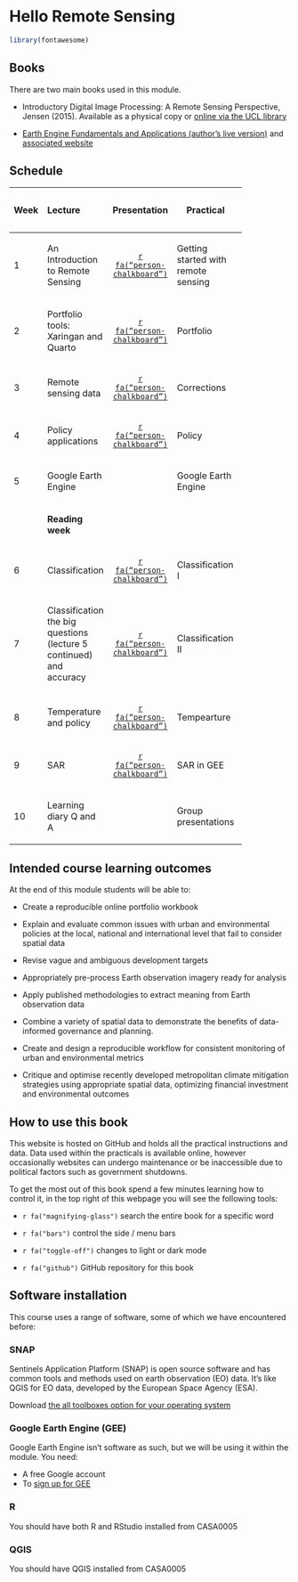 # Hello Remote Sensing {.unnumbered}

```r
library(fontawesome)
```

## Books

There are two main books used in this module.

-   Introductory Digital Image Processing: A Remote Sensing Perspective, Jensen (2015). Available as a physical copy or [online via the UCL library](https://read.kortext.com/reader/pdf/1872407/Cover)

-   [Earth Engine Fundamentals and Applications (author's live version)](https://docs.google.com/document/d/1dLSaGXlAnI0jK6LAB6F-gQLBA30NTT0pz1tovHfOmvI/edit) and [associated website](https://www.eefabook.org/go-to-the-book.html)

## Schedule

<table style="width:83%;">
<colgroup>
<col style="width: 16%" />
<col style="width: 16%" />
<col style="width: 16%" />
<col style="width: 16%" />
<col style="width: 16%" />
</colgroup>
<thead>
<tr class="header">
<th><p>Week</p></th>
<th style="text-align: left;"><p>Lecture</p></th>
<th style="text-align: center;"><p>Presentation</p></th>
<th><p>Practical</p></th>
<th style="text-align: center;"><p>Practical material</p></th>
</tr>
</thead>
<tbody>
<tr class="odd">
<td><p>1</p></td>
<td style="text-align: left;"><p>An Introduction to Remote Sensing</p></td>
<td style="text-align: center;"><p><a href="https://andrewmaclachlan.github.io/CASA0023-lecture-1/#1"><code>r fa("person-chalkboard")</code></a></p></td>
<td><p>Getting started with remote sensing</p></td>
<td style="text-align: center;"><p><a href="https://andrewmaclachlan.github.io/CASA0023/intro.html"><code>r fa("code")</code></a></p></td>
</tr>
<tr class="even">
<td><p>2</p></td>
<td style="text-align: left;"><p>Portfolio tools: Xaringan and Quarto</p></td>
<td style="text-align: center;"><p><a href="https://andrewmaclachlan.github.io/CASA0023-lecture-2/#1"><code>r fa("person-chalkboard")</code></a></p></td>
<td><p>Portfolio</p></td>
<td style="text-align: center;"><p><a href="https://andrewmaclachlan.github.io/CASA0023/2_portfolio.html"><code>r fa("code")</code></a></p></td>
</tr>
<tr class="odd">
<td><p>3</p></td>
<td style="text-align: left;"><p>Remote sensing data</p></td>
<td style="text-align: center;"><p><a href="https://andrewmaclachlan.github.io/CASA0023-lecture-3/#1"><code>r fa("person-chalkboard")</code></a></p></td>
<td><p>Corrections</p></td>
<td style="text-align: center;"><p><a href="https://andrewmaclachlan.github.io/CASA0023/3_corrections.html"><code>r fa("code")</code></a></p></td>
</tr>
<tr class="even">
<td><p>4</p></td>
<td style="text-align: left;"><p>Policy applications</p></td>
<td style="text-align: center;"><p><a href="https://andrewmaclachlan.github.io/CASA0023-lecture-4/#1"><code>r fa("person-chalkboard")</code></a></p></td>
<td><p>Policy</p></td>
<td style="text-align: center;"><p><a href="https://andrewmaclachlan.github.io/CASA0023/4_policy.html"><code>r fa("code")</code></a></p></td>
</tr>
<tr class="odd">
<td><p>5</p></td>
<td style="text-align: left;"><p>Google Earth Engine</p></td>
<td style="text-align: center;"></td>
<td><p>Google Earth Engine</p></td>
<td style="text-align: center;"><p><a href="https://andrewmaclachlan.github.io/CASA0023/5_GEE_I.html"><code>r fa("code")</code></a></p></td>
</tr>
<tr class="even">
<td></td>
<td style="text-align: left;"><p><strong>Reading week</strong></p></td>
<td style="text-align: center;"></td>
<td></td>
<td style="text-align: center;"></td>
</tr>
<tr class="odd">
<td><p>6</p></td>
<td style="text-align: left;"><p>Classification</p></td>
<td style="text-align: center;"><p><a href="https://andrewmaclachlan.github.io/CASA0023-lecture-5/#1"><code>r fa("person-chalkboard")</code></a></p></td>
<td><p>Classification I</p></td>
<td style="text-align: center;"><p><a href="https://andrewmaclachlan.github.io/CASA0023/6_classification_I.html"><code>r fa("code")</code></a></p></td>
</tr>
<tr class="even">
<td><p>7</p></td>
<td style="text-align: left;"><p>Classification the big questions (lecture 5 continued) and accuracy</p></td>
<td style="text-align: center;"><p><a href="https://andrewmaclachlan.github.io/CASA0023-lecture-6/#1"><code>r fa("person-chalkboard")</code></a></p></td>
<td><p>Classification II</p></td>
<td style="text-align: center;"><p><a href="https://andrewmaclachlan.github.io/CASA0023/7_classification_II.html"><code>r fa("code")</code></a></p></td>
</tr>
<tr class="odd">
<td><p>8</p></td>
<td style="text-align: left;"><p>Temperature and policy</p></td>
<td style="text-align: center;"><p><a href="https://andrewmaclachlan.github.io/CASA0023-lecture-7/#1"><code>r fa("person-chalkboard")</code></a></p></td>
<td><p>Tempearture</p></td>
<td style="text-align: center;"><p><a href="https://andrewmaclachlan.github.io/CASA0023/8_temperature.html"><code>r fa("code")</code></a></p></td>
</tr>
<tr class="even">
<td><p>9</p></td>
<td style="text-align: left;"><p>SAR</p></td>
<td style="text-align: center;"><p><a href="https://andrewmaclachlan.github.io/CASA0023-lecture-9/#1"><code>r fa("person-chalkboard")</code></a></p></td>
<td><p>SAR in GEE</p></td>
<td style="text-align: center;"><p><code>r fa("code")</code></p></td>
</tr>
<tr class="odd">
<td><p>10</p></td>
<td style="text-align: left;"><p>Learning diary Q and A</p></td>
<td style="text-align: center;"></td>
<td><p>Group presentations</p></td>
<td style="text-align: center;"></td>
</tr>
</tbody>
</table>

## Intended course learning outcomes

At the end of this module students will be able to:

-   Create a reproducible online portfolio workbook

-   Explain and evaluate common issues with urban and environmental policies at the local, national and international level that fail to consider spatial data

-   Revise vague and ambiguous development targets

-   Appropriately pre-process Earth observation imagery ready for analysis

-   Apply published methodologies to extract meaning from Earth observation data

-   Combine a variety of spatial data to demonstrate the benefits of data-informed governance and planning.

-   Create and design a reproducible workflow for consistent monitoring of urban and environmental metrics

-   Critique and optimise recently developed metropolitan climate mitigation strategies using appropriate spatial data, optimizing financial investment and environmental outcomes

## How to use this book

This website is hosted on GitHub and holds all the practical instructions and data. Data used within the practicals is available online, however occasionally websites can undergo maintenance or be inaccessible due to political factors such as government shutdowns.

To get the most out of this book spend a few minutes learning how to control it, in the top right of this webpage you will see the following tools:

-   `r fa("magnifying-glass")` search the entire book for a specific word

-   `r fa("bars")` control the side / menu bars

-   `r fa("toggle-off")` changes to light or dark mode

-   `r fa("github")` GitHub repository for this book

## Software installation

This course uses a range of software, some of which we have encountered before:

### SNAP

Sentinels Application Platform (SNAP) is open source software and has common tools and methods used on earth observation (EO) data. It's like QGIS for EO data, developed by the European Space Agency (ESA).

Download [the all toolboxes option for your operating system](https://step.esa.int/main/download/snap-download/)

### Google Earth Engine (GEE)

Google Earth Engine isn't software as such, but we will be using it within the module. You need:

-   A free Google account
-   To [sign up for GEE](https://earthengine.google.com/)

### R

You should have both R and RStudio installed from CASA0005

### QGIS

You should have QGIS installed from CASA0005
